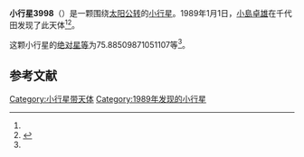 {{Infobox planet
| bgcolour = #FFFFC0
| name = 3998 Tezuka
| symbol = 
| image = 
| caption = 
| discovery = yes
| discovery_ref = 
| discoverer = [[小島卓雄|小島卓雄]]
| discovery_site = [[千代田|千代田]] 
| discovered = 1989年1月1日
| designations = yes
| mp_name = 
| named_after = 
| alt_names = 1989 AB/ 1943 TJ / 1950 WD / 1974 SW4 / 1976 JU7 / 1981 UF20 / 1984 SR4
| mp_category = [[主带小行星|主带小行星]]
| orbit_ref = <ref name="a">[http://ssd.jpl.nasa.gov/sbdb.cgi?sstr=3998 3998 Tezuka] {{Wayback|url=http://ssd.jpl.nasa.gov/sbdb.cgi?sstr=3998 |date=20140902125739 }}，小行星數據庫瀏覽器（JPL Small-Body Database Browser）－[[美国国家航空航天局|美国国家航空航天局]]喷气推进实验室</ref>
| epoch = 2456400.5 (2013年4月18日更新)
| aphelion = {{convert|2.725767284323818|AU|km|3|abbr=on|lk=out}}
| perihelion = {{convert|1.833043388151503|AU|km|3|abbr=on}}
| semimajor = {{convert|2.27940533623766|AU|km|3|abbr=on}}
| eccentricity = 0.195823859
| period = 1256.986947 [[日|日]]<br />3.44[[儒略年|儒略年]]
| avg_speed = 
| inclination = 6.493820905049969
| asc_node = 5.566507211908256
| mean_anomaly = 
| arg_peri = 75.88509871051107
| satellites = 
| physical_characteristics = yes
| dimensions = 
| mass = 
| density = 
| surface_grav = 
| escape_velocity = 
| sidereal_day = 
| axial_tilt = 
| pole_ecliptic_lat = 
| pole_ecliptic_lon = 
| albedo = 
| temperatures= 
| temp_name1 = 
| mean_temp_1 = 
| max_temp_1 = 
| temp_name2 = 
| max_temp_2 = 
| spectral_type = 
| abs_magnitude = 75.88509871051107
}}

'''小行星3998'''（{{lang-en|3998 Tezuka}}）是一颗围绕[[太阳|太阳]][[公转|公转]]的[[小行星|小行星]]。1989年1月1日，[[小島卓雄|小島卓雄]]在千代田发现了此天体<ref name="a" /><ref>{{cite news|title=小行星列表|url=http://cfa-www.harvard.edu/iau/lists/NumberedMPs.txt|accessdate=2013-07-08|newspaper=哈佛大学|archive-url=https://web.archive.org/web/20080517010638/http://cfa-www.harvard.edu/iau/lists/NumberedMPs.txt|archive-date=2008-05-17|dead-url=no}}</ref>。

这颗小行星的[[绝对星等|绝对星等]]为75.88509871051107等<ref name="a" />。

==参考文献==
{{reflist}}
{{Minor Planet Number|[[小行星3997|小行星3997]]|[[小行星3999|小行星3999]]}}

{{小天体}}

[[Category:小行星带天体|Category:小行星带天体]]
[[Category:1989年发现的小行星|Category:1989年发现的小行星]]

{{asteroid-stub}}